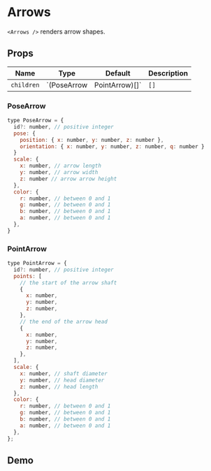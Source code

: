 
# Arrows

`<Arrows />` renders arrow shapes.

## Props

| Name       | Type                         | Default | Description                      |
| ---------- | ---------------------------- | ------- | -------------------------------- |
| `children` | `(PoseArrow | PointArrow)[]` | `[]`    | array of Arrow markers to render |

### PoseArrow

```js
type PoseArrow = {
  id?: number, // positive integer
  pose: {
    position: { x: number, y: number, z: number },
    orientation: { x: number, y: number, z: number, q: number }
  }
  scale: {
    x: number, // arrow length
    y: number, // arrow width
    z: number // arrow arrow height
  },
  color: {
    r: number, // between 0 and 1
    g: number, // between 0 and 1
    b: number, // between 0 and 1
    a: number, // between 0 and 1
  },
}
```

### PointArrow

```js
type PointArrow = {
  id?: number, // positive integer
  points: [
    // the start of the arrow shaft
    {
      x: number,
      y: number,
      z: number,
    },
    // the end of the arrow head
    {
      x: number,
      y: number,
      z: number,
    },
  ],
  scale: {
    x: number, // shaft diameter
    y: number, // head diameter
    z: number, // head length
  },
  color: {
    r: number, // between 0 and 1
    g: number, // between 0 and 1
    b: number, // between 0 and 1
    a: number, // between 0 and 1
  },
};
```

## Demo

<Arrows />
